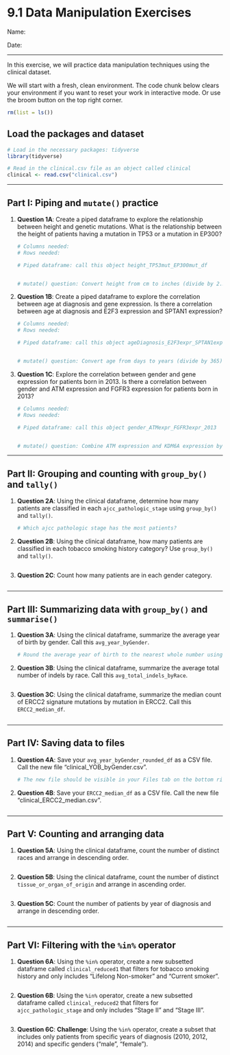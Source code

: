 # 9.1 Data Manipulation Exercises

Name:

Date:

------------------------------------------------------------------------

In this exercise, we will practice data manipulation techniques using the clinical dataset.

We will start with a fresh, clean environment. The code chunk below clears your environment if you want to reset your work in interactive mode. Or use the broom button on the top right corner.

```r
rm(list = ls())
```

## Load the packages and dataset

```r
# Load in the necessary packages: tidyverse
library(tidyverse)
```

```r
# Read in the clinical.csv file as an object called clinical
clinical <- read.csv("clinical.csv")
```

------------------------------------------------------------------------

## Part I: Piping and `mutate()` practice

1.  **Question 1A**: Create a piped dataframe to explore the relationship between height and genetic mutations. What is the relationship between the height of patients having a mutation in TP53 or a mutation in EP300?

    ```r
    # Columns needed: 
    # Rows needed: 

    # Piped dataframe: call this object height_TP53mut_EP300mut_df


    # mutate() question: Convert height from cm to inches (divide by 2.54) and call the new column height_inches

    ```

2.  **Question 1B**: Create a piped dataframe to explore the correlation between age at diagnosis and gene expression. Is there a correlation between age at diagnosis and E2F3 expression and SPTAN1 expression?

    ```r
    # Columns needed: 
    # Rows needed: 

    # Piped dataframe: call this object ageDiagnosis_E2F3expr_SPTAN1expr


    # mutate() question: Convert age from days to years (divide by 365) and call the new column age_of_diagnosis_years

    ```

3.  **Question 1C**: Explore the correlation between gender and gene expression for patients born in 2013. Is there a correlation between gender and ATM expression and FGFR3 expression for patients born in 2013?

    ```r
    # Columns needed: 
    # Rows needed: 

    # Piped dataframe: call this object gender_ATMexpr_FGFR3expr_2013


    # mutate() question: Combine ATM expression and KDM6A expression by adding them together and call the new column combo_expr

    ```

------------------------------------------------------------------------

## Part II: Grouping and counting with `group_by()` and `tally()`

1.  **Question 2A**: Using the clinical dataframe, determine how many patients are classified in each `ajcc_pathologic_stage` using `group_by()` and `tally()`.

    ```r

    # Which ajcc pathologic stage has the most patients?

    ```

2.  **Question 2B**: Using the clinical dataframe, how many patients are classified in each tobacco smoking history category? Use `group_by()` and `tally()`.

    ```r

    ```

3.  **Question 2C**: Count how many patients are in each gender category.

    ```r

    ```

------------------------------------------------------------------------

## Part III: Summarizing data with `group_by()` and `summarise()`

1.  **Question 3A**: Using the clinical dataframe, summarize the average year of birth by gender. Call this `avg_year_byGender`.

    ```r

    # Round the average year of birth to the nearest whole number using mutate() and round(). Call the new column yob_avg_rounded and name the dataframe avg_year_byGender_rounded_df

    ```

2.  **Question 3B**: Using the clinical dataframe, summarize the average total number of indels by race. Call this `avg_total_indels_byRace`.

    ```r

    ```

3.  **Question 3C**: Using the clinical dataframe, summarize the median count of ERCC2 signature mutations by mutation in ERCC2. Call this `ERCC2_median_df`.

    ```r

    ```

------------------------------------------------------------------------

## Part IV: Saving data to files

1.  **Question 4A**: Save your `avg_year_byGender_rounded_df` as a CSV file. Call the new file "clinical_YOB_byGender.csv".

    ```r

    # The new file should be visible in your Files tab on the bottom right panel
    ```

2.  **Question 4B**: Save your `ERCC2_median_df` as a CSV file. Call the new file "clinical_ERCC2_median.csv".

    ```r

    ```

------------------------------------------------------------------------

## Part V: Counting and arranging data

1.  **Question 5A**: Using the clinical dataframe, count the number of distinct races and arrange in descending order.

    ```r

    ```

2.  **Question 5B**: Using the clinical dataframe, count the number of distinct `tissue_or_organ_of_origin` and arrange in ascending order.

    ```r

    ```

3.  **Question 5C**: Count the number of patients by year of diagnosis and arrange in descending order.

    ```r

    ```

------------------------------------------------------------------------

## Part VI: Filtering with the `%in%` operator

1.  **Question 6A**: Using the `%in%` operator, create a new subsetted dataframe called `clinical_reduced1` that filters for tobacco smoking history and only includes "Lifelong Non-smoker" and "Current smoker".

    ```r

    ```

2.  **Question 6B**: Using the `%in%` operator, create a new subsetted dataframe called `clinical_reduced2` that filters for `ajcc_pathologic_stage` and only includes "Stage II" and "Stage III".

    ```r

    ```

3.  **Question 6C**: **Challenge**: Using the `%in%` operator, create a subset that includes only patients from specific years of diagnosis (2010, 2012, 2014) and specific genders ("male", "female").

    ```r

    ```
